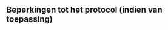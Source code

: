 ## Beperkingen tot het protocol (indien van toepassing)

<!--
Bespreek onder welke condities het veldprotocol niet gebruikt kan worden of wanneer afwijkingen nodig zijn ten opzichte van het standaard protocol. Vermeld hier ook mogelijke interferenties, knelpunten, …
-->
